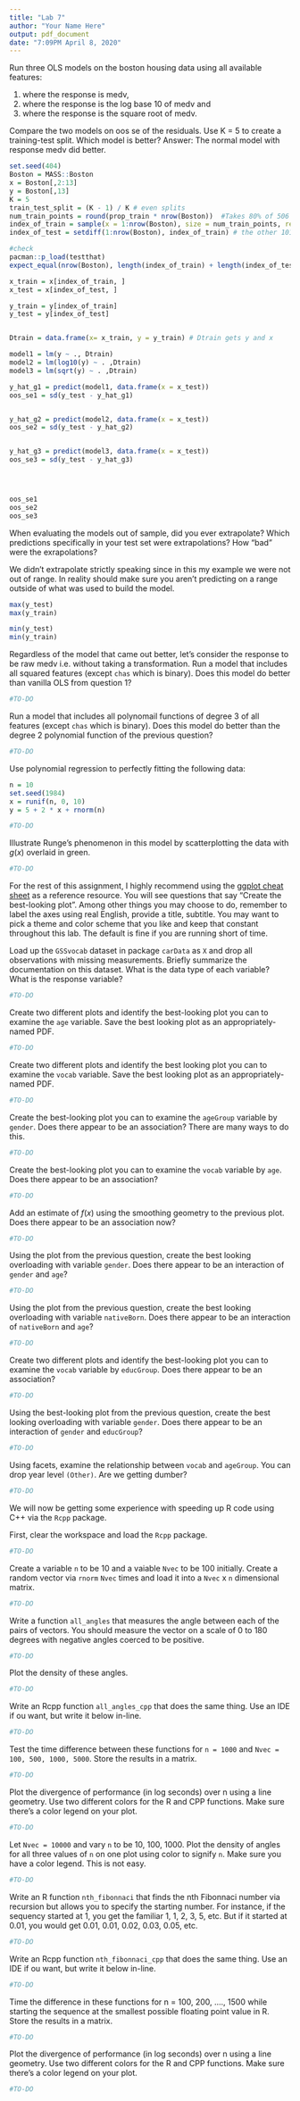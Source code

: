 ```yaml
---
title: "Lab 7"
author: "Your Name Here"
output: pdf_document
date: "7:09PM April 8, 2020"
---
```


Run three OLS models on the boston housing data using all available features: 

(1) where the response is medv, 
(2) where the response is the log base 10 of medv and
(3) where the response is the square root of medv. 

Compare the two models on oos se of the residuals. Use K = 5 to create a training-test split. Which model is better?
Answer: The normal model with response medv did better.

```r
set.seed(404)
Boston = MASS::Boston
x = Boston[,2:13]
y = Boston[,13]
K = 5
train_test_split = (K - 1) / K # even splits 
num_train_points = round(prop_train * nrow(Boston))  #Takes 80% of 506 to nearest hold number
index_of_train = sample(x = 1:nrow(Boston), size = num_train_points, replace = FALSE) # 405 points
index_of_test = setdiff(1:nrow(Boston), index_of_train) # the other 101 points 

#check
pacman::p_load(testthat)
expect_equal(nrow(Boston), length(index_of_train) + length(index_of_test))

x_train = x[index_of_train, ]
x_test = x[index_of_test, ]

y_train = y[index_of_train]
y_test = y[index_of_test]


Dtrain = data.frame(x= x_train, y = y_train) # Dtrain gets y and x

model1 = lm(y ~ ., Dtrain)
model2 = lm(log10(y) ~ . ,Dtrain)
model3 = lm(sqrt(y) ~ . ,Dtrain)

y_hat_g1 = predict(model1, data.frame(x = x_test))
oos_se1 = sd(y_test - y_hat_g1)


y_hat_g2 = predict(model2, data.frame(x = x_test))
oos_se2 = sd(y_test - y_hat_g2)


y_hat_g3 = predict(model3, data.frame(x = x_test))
oos_se3 = sd(y_test - y_hat_g3)




oos_se1
oos_se2
oos_se3

```

When evaluating the models out of sample, did you ever extrapolate? Which predictions specifically in your test set were extrapolations? How "bad" were the exrapolations? 

We didn't extrapolate strictly speaking since in this my example we were not out of range. In reality should make sure you aren't predicting on a range outside of what was used to build the model. 

```r
max(y_test)
max(y_train)

min(y_test) 
min(y_train)


```

Regardless of the model that came out better, let's consider the response to be raw medv i.e. without taking a transformation. Run a model that includes all squared features (except `chas` which is binary). Does this model do better than vanilla OLS from question 1?

```r
#TO-DO
```

Run a model that includes all polynomail functions of degree 3 of all features (except `chas` which is binary). Does this model do better than the degree 2 polynomial function of the previous question?

```r
#TO-DO
```

Use polynomial regression to perfectly fitting the following data:

```r
n = 10
set.seed(1984)
x = runif(n, 0, 10)
y = 5 + 2 * x + rnorm(n)

#TO-DO
```

Illustrate Runge's phenomenon in this model by scatterplotting the data with $g(x)$ overlaid in green.

```r
#TO-DO
```

For the rest of this assignment, I highly recommend using the [ggplot cheat sheet](https://rstudio.com/wp-content/uploads/2015/03/ggplot2-cheatsheet.pdf) as a reference resource. You will see questions that say "Create the best-looking plot". Among other things you may choose to do, remember to label the axes using real English, provide a title, subtitle. You may want to pick a theme and color scheme that you like and keep that constant throughout this lab. The default is fine if you are running short of time.

Load up the `GSSvocab` dataset in package `carData` as `X` and drop all observations with missing measurements. Briefly summarize the documentation on this dataset. What is the data type of each variable? What is the response variable?

```r
#TO-DO
```

Create two different plots and identify the best-looking plot you can to examine the `age` variable. Save the best looking plot as an appropriately-named PDF.

```r
#TO-DO
```

Create two different plots and identify the best looking plot you can to examine the `vocab` variable. Save the best looking plot as an appropriately-named PDF.

```r
#TO-DO
```

Create the best-looking plot you can to examine the `ageGroup` variable by `gender`. Does there appear to be an association? There are many ways to do this.

```r
#TO-DO
```

Create the best-looking plot you can to examine the `vocab` variable by `age`. Does there appear to be an association?

```r
#TO-DO
```

Add an estimate of $f(x)$ using the smoothing geometry to the previous plot. Does there appear to be an association now?

```r
#TO-DO
```

Using the plot from the previous question, create the best looking overloading with variable `gender`. Does there appear to be an interaction of `gender` and `age`?

```r
#TO-DO
```


Using the plot from the previous question, create the best looking overloading with variable `nativeBorn`. Does there appear to be an interaction of `nativeBorn` and `age`?

```r
#TO-DO
```

Create two different plots and identify the best-looking plot you can to examine the `vocab` variable by `educGroup`. Does there appear to be an association?

```r
#TO-DO
```

Using the best-looking plot from the previous question, create the best looking overloading with variable `gender`. Does there appear to be an interaction of `gender` and `educGroup`?

```r
#TO-DO
```

Using facets, examine the relationship between `vocab` and `ageGroup`. You can drop year level `(Other)`. Are we getting dumber?

```r
#TO-DO
```

We will now be getting some experience with speeding up R code using C++ via the `Rcpp` package.

First, clear the workspace and load the `Rcpp` package.

```r
#TO-DO
```

Create a variable `n` to be 10 and a vaiable `Nvec` to be 100 initially. Create a random vector via `rnorm` `Nvec` times and load it into a `Nvec` x `n` dimensional matrix.

```r
#TO-DO
```

Write a function `all_angles` that measures the angle between each of the pairs of vectors. You should measure the vector on a scale of 0 to 180 degrees with negative angles coerced to be positive.

```r
#TO-DO
```

Plot the density of these angles.

```r
#TO-DO
```

Write an Rcpp function `all_angles_cpp` that does the same thing. Use an IDE if ou want, but write it below in-line.

```r
#TO-DO
```

Test the time difference between these functions for `n = 1000` and `Nvec = 100, 500, 1000, 5000`.  Store the results in a matrix.

```r
#TO-DO
```

Plot the divergence of performance (in log seconds) over n using a line geometry. Use two different colors for the R and CPP functions. Make sure there's a color legend on your plot.

```r
#TO-DO
```

Let `Nvec = 10000` and vary `n` to be 10, 100, 1000. Plot the density of angles for all three values of `n` on one plot using color to signify `n`. Make sure you have a color legend. This is not easy.

```r
#TO-DO
```

Write an R function `nth_fibonnaci` that finds the nth Fibonnaci number via recursion but allows you to specify the starting number. For instance, if the sequency started at 1, you get the familiar 1, 1, 2, 3, 5, etc. But if it started at 0.01, you would get 0.01, 0.01, 0.02, 0.03, 0.05, etc.

```r
#TO-DO
```

Write an Rcpp function `nth_fibonnaci_cpp` that does the same thing. Use an IDE if ou want, but write it below in-line.

```r
#TO-DO
```

Time the difference in these functions for n = 100, 200, ...., 1500 while starting the sequence at the smallest possible floating point value in R. Store the results in a matrix.

```r
#TO-DO
```

Plot the divergence of performance (in log seconds) over n using a line geometry. Use two different colors for the R and CPP functions. Make sure there's a color legend on your plot.

```r
#TO-DO
```

